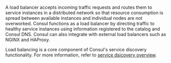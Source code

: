 A load balancer accepts incoming traffic requests and routes them to service instances in a distributed network so that resource consumption is spread between available instances and individual nodes are not overworked. Consul functions as a load balancer by directing traffic to healthy service instances using information registered to the catalog and Consul DNS. Consul can also integrate with external load balancers such as NGINX and HAProxy.

Load balancing is a core component of Consul's service discovery functionality. For more information, refer to [service dsicovery overview](/consul/docs/discover/).